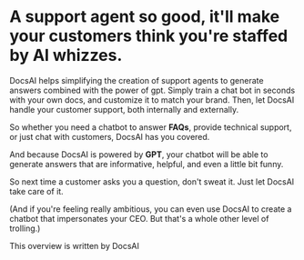 # A support agent so good, it'll make your customers think you're staffed by AI whizzes.

DocsAI helps simplifying the creation of support agents to generate answers combined with the power of gpt.
Simply train a chat bot in seconds with your own docs, and customize it to match your brand. Then, let DocsAI handle your customer support, both internally and externally.

So whether you need a chatbot to answer **FAQs**, provide technical support, or just chat with customers, DocsAI has you covered.

And because DocsAI is powered by **GPT**, your chatbot will be able to generate answers that are informative, helpful, and even a little bit funny.

So next time a customer asks you a question, don't sweat it. Just let DocsAI take care of it.

(And if you're feeling really ambitious, you can even use DocsAI to create a chatbot that impersonates your CEO. But that's a whole other level of trolling.) 

This overview is written by DocsAI
